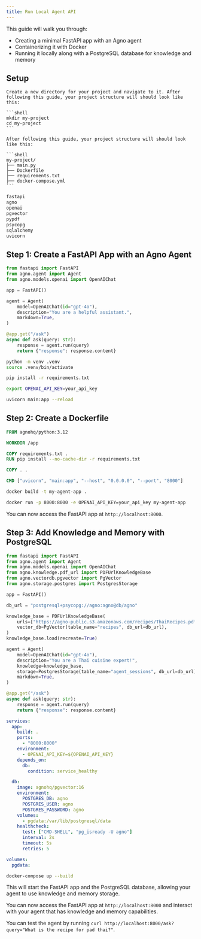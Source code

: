 ```yaml
---
title: Run Local Agent API
---
```


This guide will walk you through:

- Creating a minimal FastAPI app with an Agno agent
- Containerizing it with Docker
- Running it locally along with a PostgreSQL database for knowledge and memory

## Setup

<Steps>
  <Step title="Create a new directory for your project">

    Create a new directory for your project and navigate to it. After following this guide, your project structure will should look like this:

    ```shell
    mkdir my-project
    cd my-project
    ```

    After following this guide, your project structure will should look like this:

    ```shell
    my-project/
    ├── main.py
    ├── Dockerfile
    ├── requirements.txt
    ├── docker-compose.yml
    ```

  </Step>
  <Step title="Create a `requirements.txt` file and add the required dependencies:">

```txt requirements.txt
fastapi
agno
openai
pgvector
pypdf
psycopg
sqlalchemy
uvicorn
```

  </Step>
</Steps>

## Step 1: Create a FastAPI App with an Agno Agent

<Steps>
  <Step title="Create a new Python file, e.g., `main.py`, and add the following code to create a minimal FastAPI app with an Agno agent:">

```python main.py
from fastapi import FastAPI
from agno.agent import Agent
from agno.models.openai import OpenAIChat

app = FastAPI()

agent = Agent(
    model=OpenAIChat(id="gpt-4o"),
    description="You are a helpful assistant.",
    markdown=True,
)

@app.get("/ask")
async def ask(query: str):
    response = agent.run(query)
    return {"response": response.content}
```

  </Step>
  <Step title="Create and activate a virtual environment:">

```bash
python -m venv .venv
source .venv/bin/activate
```

  </Step>
  <Step title="Install the required dependencies by running:">

```bash
pip install -r requirements.txt
```

  </Step>
  <Step title="Set your OPENAI_API_KEY environment variable:">

```bash
export OPENAI_API_KEY=your_api_key
```

  </Step>
  <Step title="Run the FastAPI app with `uvicorn main:app --reload`.">

```bash
uvicorn main:app --reload
```

</Step>
</Steps>

## Step 2: Create a Dockerfile

<Steps>
  <Step title="In the same directory, create a new file named `Dockerfile` with the following content:">

```dockerfile Dockerfile
FROM agnohq/python:3.12

WORKDIR /app

COPY requirements.txt .
RUN pip install --no-cache-dir -r requirements.txt

COPY . .

CMD ["uvicorn", "main:app", "--host", "0.0.0.0", "--port", "8000"]
```

  </Step>
  <Step title="Build the Docker image by running:">

```bash
docker build -t my-agent-app .
```

  </Step>
  <Step title="Run the Docker container with:">

```bash
docker run -p 8000:8000 -e OPENAI_API_KEY=your_api_key my-agent-app
```

  </Step>
  <Step title="Access your app">

You can now access the FastAPI app at `http://localhost:8000`.

  </Step>
</Steps>

## Step 3: Add Knowledge and Memory with PostgreSQL

<Steps>
  <Step title="Update your `main.py` file to include knowledge and memory storage using PostgreSQL:">

```python main.py
from fastapi import FastAPI
from agno.agent import Agent
from agno.models.openai import OpenAIChat
from agno.knowledge.pdf_url import PDFUrlKnowledgeBase
from agno.vectordb.pgvector import PgVector
from agno.storage.postgres import PostgresStorage

app = FastAPI()

db_url = "postgresql+psycopg://agno:agno@db/agno"

knowledge_base = PDFUrlKnowledgeBase(
    urls=["https://agno-public.s3.amazonaws.com/recipes/ThaiRecipes.pdf"],
    vector_db=PgVector(table_name="recipes", db_url=db_url),
)
knowledge_base.load(recreate=True)

agent = Agent(
    model=OpenAIChat(id="gpt-4o"),
    description="You are a Thai cuisine expert!",
    knowledge=knowledge_base,
    storage=PostgresStorage(table_name="agent_sessions", db_url=db_url),
    markdown=True,
)

@app.get("/ask")
async def ask(query: str):
    response = agent.run(query)
    return {"response": response.content}
```

  </Step>
  <Step title="Create a `docker-compose.yml` file in the same directory with the following content:">

```yaml docker-compose.yml
services:
  app:
    build: .
    ports:
      - "8000:8000"
    environment:
      - OPENAI_API_KEY=${OPENAI_API_KEY}
    depends_on:
      db:
        condition: service_healthy

  db:
    image: agnohq/pgvector:16
    environment:
      POSTGRES_DB: agno
      POSTGRES_USER: agno
      POSTGRES_PASSWORD: agno
    volumes:
      - pgdata:/var/lib/postgresql/data
    healthcheck:
      test: ["CMD-SHELL", "pg_isready -U agno"]
      interval: 2s
      timeout: 5s
      retries: 5

volumes:
  pgdata:
```

  </Step>

  <Step title="Run the Docker Compose setup with:">

```bash
docker-compose up --build
```

This will start the FastAPI app and the PostgreSQL database, allowing your agent to use knowledge and memory storage.

You can now access the FastAPI app at `http://localhost:8000` and interact with your agent that has knowledge and memory capabilities.

You can test the agent by running `curl http://localhost:8000/ask?query="What is the recipe for pad thai?"`.

</Step>
</Steps>
